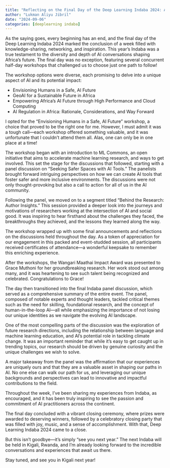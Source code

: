 ```yaml
---
title: "Reflecting on the Final Day of the Deep Learning Indaba 2024: A Journey of Insights and Inspiration"
author: "Lukman Aliyu Jibril"
date: "2024-09-06"
categories: [deeplearning indaba]
---
```


As the saying goes, every beginning has an end, and the final day of the Deep Learning Indaba 2024 marked the conclusion of a week filled with knowledge-sharing, networking, and inspiration. This year's Indaba was a true testament to the diversity and depth of AI conversations shaping Africa's future. The final day was no exception, featuring several concurrent half-day workshops that challenged us to choose just one path to follow!

The workshop options were diverse, each promising to delve into a unique aspect of AI and its potential impact:

- Envisioning Humans in a Safe, AI Future
- GeoAI for a Sustainable Future in Africa
- Empowering Africa's AI Future through High Performance and Cloud Computing
- AI Regulation in Africa: Rationale, Considerations, and Way Forward

I opted for the "Envisioning Humans in a Safe, AI Future" workshop, a choice that proved to be the right one for me. However, I must admit it was a tough call—each workshop offered something valuable, and it was unfortunate that I couldn't attend them all. Alas, one can only be in one place at a time!

The workshop began with an introduction to ML Commons, an open initiative that aims to accelerate machine learning research, and ways to get involved. This set the stage for the discussions that followed, starting with a panel discussion on "Seeking Safer Spaces with AI Tools." The panelists brought forward intriguing perspectives on how we can create AI tools that foster safer and more inclusive environments. The discussions were not only thought-provoking but also a call to action for all of us in the AI community.

Following the panel, we moved on to a segment titled "Behind the Research: Author Insights." This session provided a deeper look into the journeys and motivations of researchers working at the intersection of AI and social good. It was inspiring to hear firsthand about the challenges they faced, the breakthroughs they achieved, and the lessons they learned along the way.

The workshop wrapped up with some final announcements and reflections on the discussions held throughout the day. As a token of appreciation for our engagement in this packed and event-studded session, all participants received certificates of attendance—a wonderful keepsake to remember this enriching experience.

After the workshops, the Wangari Maathai Impact Award was presented to Grace Muthoni for her groundbreaking research. Her work stood out among many, and it was heartening to see such talent being recognized and celebrated. Congratulations to Grace!

The day then transitioned into the final Indaba panel discussion, which served as a comprehensive summary of the entire event. The panel, composed of notable experts and thought leaders, tackled critical themes such as the need for skilling, foundational research, and the concept of human-in-the-loop AI—all while emphasizing the importance of not losing our unique identities as we navigate the evolving AI landscape.

One of the most compelling parts of the discussion was the exploration of future research directions, including the relationship between language and machine learning education, and AI’s potential role in tackling climate change. It was an important reminder that while it's easy to get caught up in trending topics, our research should be driven by genuine curiosity and the unique challenges we wish to solve.

A major takeaway from the panel was the affirmation that our experiences are uniquely ours and that they are a valuable asset in shaping our paths in AI. No one else can walk our path for us, and leveraging our unique backgrounds and perspectives can lead to innovative and impactful contributions to the field.

Throughout the week, I've been sharing my experiences from Indaba, as encouraged, and it has been truly inspiring to see the passion and commitment of AI practitioners across the continent.

The final day concluded with a vibrant closing ceremony, where prizes were awarded to deserving winners, followed by a celebratory closing party that was filled with joy, music, and a sense of accomplishment. With that, Deep Learning Indaba 2024 came to a close.

But this isn't goodbye—it's simply "see you next year." The next Indaba will be held in Kigali, Rwanda, and I’m already looking forward to the incredible conversations and experiences that await us there.

Stay tuned, and see you in Kigali next year!